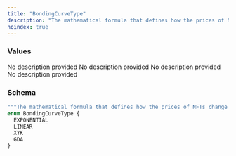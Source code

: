 ```yaml
---
title: "BondingCurveType"
description: "The mathematical formula that defines how the prices of NFTs change after each buy or sell within a pool."
noindex: true
---
```


### Values

<ResponseField name="EXPONENTIAL" type="enum">
  No description provided
</ResponseField>

<ResponseField name="LINEAR" type="enum">
  No description provided
</ResponseField>

<ResponseField name="XYK" type="enum">
  No description provided
</ResponseField>

<ResponseField name="GDA" type="enum">
  No description provided
</ResponseField>

### Schema


```graphql 
"""The mathematical formula that defines how the prices of NFTs change after each buy or sell within a pool."""
enum BondingCurveType {
  EXPONENTIAL
  LINEAR
  XYK
  GDA
}
```
